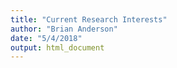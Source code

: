 ```yaml
---
title: "Current Research Interests"
author: "Brian Anderson"
date: "5/4/2018"
output: html_document
---
```


# 
